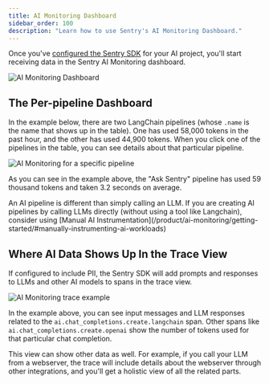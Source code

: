 ```yaml
---
title: AI Monitoring Dashboard
sidebar_order: 100
description: "Learn how to use Sentry's AI Monitoring Dashboard."
---
```



Once you've [configured the Sentry SDK](/product/ai-monitoring/getting-started/) for your AI project, you'll start
receiving data in the Sentry AI Monitoring dashboard.

![AI Monitoring Dashboard](../img/pipelines-view.png)


## The Per-pipeline Dashboard
In the example below, there are two LangChain pipelines (whose `.name` is the name that shows up in the table).
One has used 58,000 tokens in the past hour, and the other has used 44,900 tokens. When you click one of the pipelines in the table, you can see details about that particular pipeline.

![AI Monitoring for a specific pipeline](../img/details-view.png)

As you can see in the example above, the "Ask Sentry" pipeline has used 59 thousand tokens and taken 3.2 seconds on average.

<Note>
An AI pipeline is different than simply calling an LLM. If you are creating AI pipelines by calling LLMs directly (without using a tool like Langchain),
    consider using [Manual AI Instrumentation](/product/ai-monitoring/getting-started/#manually-instrumenting-ai-workloads)
</Note>

## Where AI Data Shows Up In the Trace View

If configured to include PII, the Sentry SDK will add prompts and responses to LLMs and other AI models to spans in the trace view.

![AI Monitoring trace example](../img/trace-view.png)

In the example above, you can see input messages and LLM responses related to the `ai.chat_completions.create.langchain` span. Other spans like `ai.chat_completions.create.openai` show the number of tokens used for that particular chat completion.

This view can show other data as well. For example, if you call your LLM from a webserver, the trace will include details about the webserver through other integrations, and you'll get a holistic view of all the related parts.
